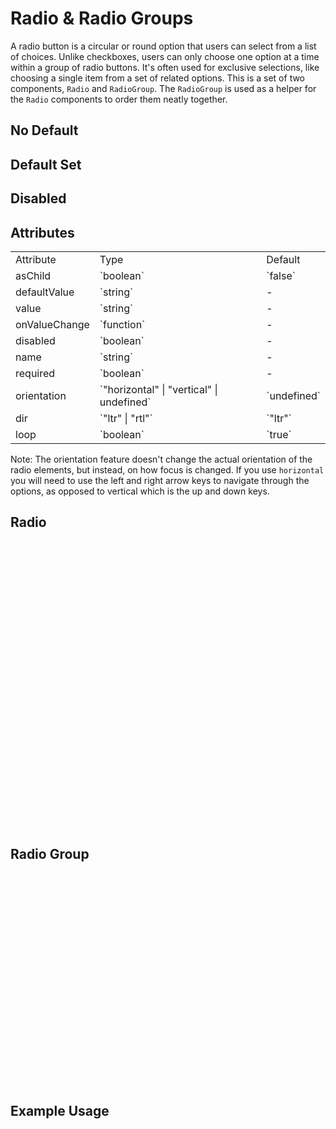 

<Meta of={RadioStories} />

# Radio & Radio Groups

A radio button is a circular or round option that users can select from a list of choices. Unlike checkboxes, users can only choose one option at a time within a group of radio buttons. It's often used for exclusive selections, like choosing a single item from a set of related options.
This is a set of two components, `Radio` and `RadioGroup`. The `RadioGroup` is used as a helper for the `Radio` components to order them neatly together.

## No Default
<Canvas of={RadioStories.NoDefault} />

## Default Set
<Canvas of={RadioStories.DefaultSet} />

## Disabled
<Canvas of={RadioStories.RadioButtonDisabled} />

## Attributes

<table>
  <tbody>
    <tr>
      <td>Attribute</td>
      <td>Type</td>
      <td>Default</td>
    </tr>
    <tr>
      <td>asChild</td>
      <td>`boolean`</td>
      <td>`false`</td>
    </tr>
    <tr>
      <td>defaultValue</td>
      <td>`string`</td>
      <td>-</td>
    </tr>
    <tr>
      <td>value</td>
      <td>`string`</td>
      <td>-</td>
    </tr>
    <tr>
      <td>onValueChange</td>
      <td>`function`</td>
      <td>-</td>
    </tr>
    <tr>
      <td>disabled</td>
      <td>`boolean`</td>
      <td>-</td>
    </tr>
    <tr>
      <td>name</td>
      <td>`string`</td>
      <td>-</td>
    </tr>
    <tr>
      <td>required</td>
      <td>`boolean`</td>
      <td>-</td>
    </tr>
    <tr>
      <td>orientation</td>
      <td>`"horizontal" | "vertical" | undefined`</td>
      <td>`undefined`</td>
    </tr>
    <tr>
      <td>dir</td>
      <td>`"ltr" | "rtl"`</td>
      <td>`"ltr"`</td>
    </tr>
    <tr>
      <td>loop</td>
      <td>`boolean`</td>
      <td>`true`</td>
    </tr>
  </tbody>
</table>

Note: The orientation feature doesn't change the actual orientation of the radio elements, but instead, on how focus is changed. If you use `horizontal` you will need to use the left and right arrow keys to navigate through the options, as opposed to vertical which is the up and down keys.

## Radio

```ts
import * as React from 'react'
import * as RadioGroupPrimitive from '@radix-ui/react-radio-group'
import { cn } from '@/lib/utils'
import { RadioSelected } from '@/assets'

type RadioGroupItemProps = React.ComponentPropsWithoutRef<
  typeof RadioGroupPrimitive.Item
>

const RadioGroupItem = React.forwardRef<
  React.ElementRef<typeof RadioGroupPrimitive.Item>,
  RadioGroupItemProps
>(({ className, children, ...props }, ref) => {
  return (
    <RadioGroupPrimitive.Item
      ref={ref}
      className={cn(
        'h-5 w-5 rounded-full border-[0.67px] border-border bg-background-alt disabled:opacity-50 data-[state=checked]:border-primary-600 data-[state=checked]:bg-primary-600 text-foreground-inverse',
        className
      )}
      {...props}
    >
      <RadioGroupPrimitive.Indicator className="flex items-center justify-center">
        <RadioSelected className="text-inherit stroke-current stroke-1 fill-current" />
      </RadioGroupPrimitive.Indicator>
    </RadioGroupPrimitive.Item>
  )
})
RadioGroupItem.displayName = RadioGroupPrimitive.Item.displayName

export { RadioGroupItem as Radio, RadioGroupItemProps }

```

## Radio Group

```ts
import * as React from 'react'
import * as RadioGroupPrimitive from '@radix-ui/react-radio-group'

import { cn } from '@/lib/utils'

type RadioGroupProps = React.ComponentPropsWithoutRef<
  typeof RadioGroupPrimitive.Root
>
const RadioGroup = React.forwardRef<
  React.ElementRef<typeof RadioGroupPrimitive.Root>,
  RadioGroupProps
>(({ className, ...props }, ref) => {
  return (
    <RadioGroupPrimitive.Root
      className={cn('grid gap-2', className)}
      {...props}
      ref={ref}
    />
  )
})
RadioGroup.displayName = RadioGroupPrimitive.Root.displayName

export { RadioGroup, type RadioGroupProps }


```

## Example Usage

```ts
import { Radio, RadioGroup, RadioGroupProps } from '@/components/'
import { ControlLabel } from '@/components/ControlLabel'

import { useState } from 'react'
export const RadioGroupDemo = ({
  defaultValue,
  disabled,
  loop,
  ...props
}: RadioGroupProps): JSX.Element => {
  const [value, setValue] = useState(defaultValue)
  const handleValueChange = (newValue: string) => {
    setValue(newValue)
  }
  return (
    <RadioGroup
      defaultValue={value}
      onValueChange={handleValueChange}
      disabled={disabled}
      loop={loop}
      {...props}
    >
      <ControlLabel htmlFor={'helloId'} label="Hello">
        <Radio id={'helloId'} value="hello" />
      </ControlLabel>
      <ControlLabel htmlFor={'worldId'} label="World">
        <Radio id={'worldId'} value="world" />
      </ControlLabel>
      <ControlLabel htmlFor={'goodbyeId'} label="Goodbye">
        <Radio id={'goodbyeId'} value="goodbye" />
      </ControlLabel>
      <ControlLabel htmlFor={'friendId'} label="Friend">
        <Radio id={'friendId'} value="friend" />
      </ControlLabel>
    </RadioGroup>
  )
}
```
